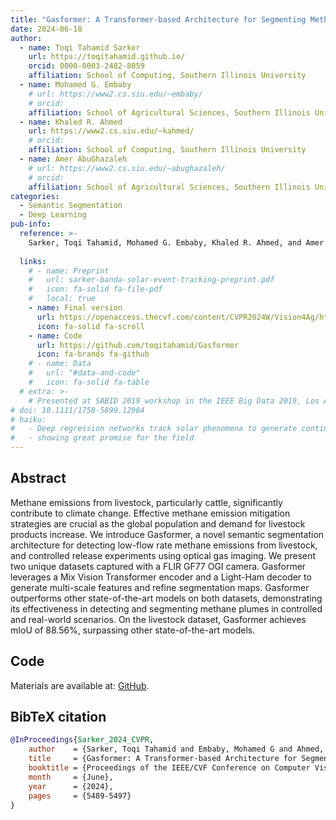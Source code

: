 ```yaml
---
title: "Gasformer: A Transformer-based Architecture for Segmenting Methane Emissions from Livestock in Optical Gas Imaging"
date: 2024-06-18
author:
  - name: Toqi Tahamid Sarker
    url: https://toqitahamid.github.io/
    orcid: 0000-0003-2482-8059
    affiliation: School of Computing, Southern Illinois University
  - name: Mohamed G. Embaby
    # url: https://www2.cs.siu.edu/~embaby/
    # orcid: 
    affiliation: School of Agricultural Sciences, Southern Illinois University
  - name: Khaled R. Ahmed
    url: https://www2.cs.siu.edu/~kahmed/
    # orcid: 
    affiliation: School of Computing, Southern Illinois University
  - name: Amer AbuGhazaleh
    # url: https://www2.cs.siu.edu/~abughazaleh/
    # orcid: 
    affiliation: School of Agricultural Sciences, Southern Illinois University
categories:
  - Semantic Segmentation
  - Deep Learning
pub-info:
  reference: >-
    Sarker, Toqi Tahamid, Mohamed G. Embaby, Khaled R. Ahmed, and Amer AbuGhazaleh. "Gasformer: A Transformer-based Architecture for Segmenting Methane Emissions from Livestock in Optical Gas Imaging." In Proceedings of the IEEE/CVF Conference on Computer Vision and Pattern Recognition Workshops, pp. 5489-5497. 2024. 
  
  links:
    # - name: Preprint
    #   url: sarker-banda-solar-event-tracking-preprint.pdf
    #   icon: fa-solid fa-file-pdf
    #   local: true
    - name: Final version
      url: https://openaccess.thecvf.com/content/CVPR2024W/Vision4Ag/html/Sarker_Gasformer_A_Transformer-based_Architecture_for_Segmenting_Methane_Emissions_from_Livestock_CVPRW_2024_paper.html
      icon: fa-solid fa-scroll
    - name: Code
      url: https://github.com/toqitahamid/Gasformer
      icon: fa-brands fa-github
    # - name: Data
    #   url: "#data-and-code"
    #   icon: fa-solid fa-table
  # extra: >-
    # Presented at SABID 2019 workshop in the IEEE Big Data 2019, Los Angeles, CA, USA, December 2019.
# doi: 10.1111/1758-5899.12984
# haiku:
#   - Deep regression networks track solar phenomena to generate continuously labeled solar image data,
#   - showing great promise for the field
---
```



## Abstract

Methane emissions from livestock, particularly cattle, significantly contribute to climate change. Effective
methane emission mitigation strategies are crucial as the
global population and demand for livestock products increase. We introduce Gasformer, a novel semantic segmentation architecture for detecting low-flow rate methane
emissions from livestock, and controlled release experiments using optical gas imaging. We present two unique
datasets captured with a FLIR GF77 OGI camera. Gasformer leverages a Mix Vision Transformer encoder and
a Light-Ham decoder to generate multi-scale features and
refine segmentation maps. Gasformer outperforms other
state-of-the-art models on both datasets, demonstrating its
effectiveness in detecting and segmenting methane plumes
in controlled and real-world scenarios. On the livestock
dataset, Gasformer achieves mIoU of 88.56%, surpassing
other state-of-the-art models. 


## Code
Materials are available at: [GitHub](https://github.com/toqitahamid/Gasformer).


<!-- The project used several evaluation metrics to measure the accuracy of the genearated bounding boxes, and the python implementation is available at [GitHub](https://github.com/toqitahamid/solar-event-tracking). -->

## BibTeX citation

```bibtex
@InProceedings{Sarker_2024_CVPR,
    author    = {Sarker, Toqi Tahamid and Embaby, Mohamed G and Ahmed, Khaled R and Abughazaleh, Amer},
    title     = {Gasformer: A Transformer-based Architecture for Segmenting Methane Emissions from Livestock in Optical Gas Imaging},
    booktitle = {Proceedings of the IEEE/CVF Conference on Computer Vision and Pattern Recognition (CVPR) Workshops},
    month     = {June},
    year      = {2024},
    pages     = {5489-5497}
}


```
